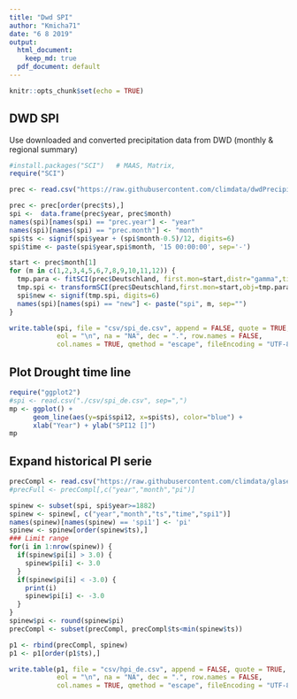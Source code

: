 ```yaml
---
title: "Dwd SPI"
author: "Kmicha71"
date: "6 8 2019"
output:
  html_document: 
    keep_md: true
  pdf_document: default
---
```


```r
knitr::opts_chunk$set(echo = TRUE)
```

## DWD SPI

Use downloaded and converted precipitation data from DWD (monthly & regional summary)

```r
#install.packages("SCI")   # MAAS, Matrix, 
require("SCI")

prec <- read.csv("https://raw.githubusercontent.com/climdata/dwdPrecipitation/master/csv/monthly_precipitation_de.csv", sep=",")

prec <- prec[order(prec$ts),]
spi <-  data.frame(prec$year, prec$month)
names(spi)[names(spi) == "prec.year"] <- "year"
names(spi)[names(spi) == "prec.month"] <- "month"
spi$ts <- signif(spi$year + (spi$month-0.5)/12, digits=6)
spi$time <- paste(spi$year,spi$month, '15 00:00:00', sep='-')

start <- prec$month[1]
for (m in c(1,2,3,4,5,6,7,8,9,10,11,12)) {
  tmp.para <- fitSCI(prec$Deutschland, first.mon=start,distr="gamma",time.scale=m,p0=TRUE)
  tmp.spi <- transformSCI(prec$Deutschland,first.mon=start,obj=tmp.para)
  spi$new <- signif(tmp.spi, digits=6)
  names(spi)[names(spi) == "new"] <- paste("spi", m, sep="")
}

write.table(spi, file = "csv/spi_de.csv", append = FALSE, quote = TRUE, sep = ",",
            eol = "\n", na = "NA", dec = ".", row.names = FALSE,
            col.names = TRUE, qmethod = "escape", fileEncoding = "UTF-8")
```




## Plot Drought time line

```r
require("ggplot2")
#spi <- read.csv("./csv/spi_de.csv", sep=",")
mp <- ggplot() +
      geom_line(aes(y=spi$spi12, x=spi$ts), color="blue") +
      xlab("Year") + ylab("SPI12 []")
mp
```
## Expand historical PI serie

```r

precCompl <- read.csv("https://raw.githubusercontent.com/climdata/glaser2019/master/csv/pi_1500_2xxx_monthly.csv", sep=",", na = "NA")
#precFull <- precCompl[,c("year","month","pi")]

spinew <- subset(spi, spi$year>=1882)
spinew <- spinew[, c("year","month","ts","time","spi1")]
names(spinew)[names(spinew) == 'spi1'] <- 'pi'
spinew <- spinew[order(spinew$ts),]
### Limit range
for(i in 1:nrow(spinew)) {
  if(spinew$pi[i] > 3.0) {
    spinew$pi[i] <- 3.0
  }
  if(spinew$pi[i] < -3.0) {
    print(i)
    spinew$pi[i] <- -3.0
  }  
}
spinew$pi <- round(spinew$pi)
precCompl <- subset(precCompl, precCompl$ts<min(spinew$ts))

p1 <- rbind(precCompl, spinew)
p1 <- p1[order(p1$ts),]

write.table(p1, file = "csv/hpi_de.csv", append = FALSE, quote = TRUE, sep = ",",
            eol = "\n", na = "NA", dec = ".", row.names = FALSE,
            col.names = TRUE, qmethod = "escape", fileEncoding = "UTF-8")

```



